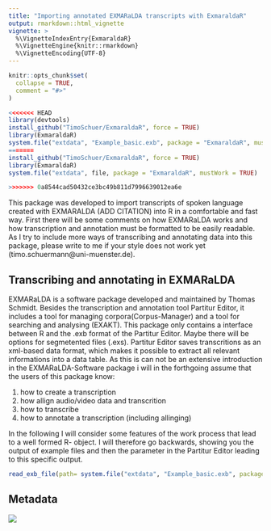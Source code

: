 ```yaml
---
title: "Importing annotated EXMARaLDA transcripts with ExmaraldaR"
output: rmarkdown::html_vignette
vignette: >
  %\VignetteIndexEntry{ExmaraldaR}
  %\VignetteEngine{knitr::rmarkdown}
  %\VignetteEncoding{UTF-8}
---
```


```r
knitr::opts_chunk$set(
  collapse = TRUE,
  comment = "#>"
)
```

```r
<<<<<<< HEAD
library(devtools)
install_github("TimoSchuer/ExmaraldaR", force = TRUE)
library(ExmaraldaR)
system.file("extdata", "Example_basic.exb", package = "ExmaraldaR", mustWork = TRUE)
=======
install_github("TimoSchuer/ExmaraldaR", force = TRUE)
library(ExmaraldaR)
system.file("extdata", file, package = "ExmaraldaR", mustWork = TRUE)

>>>>>>> 0a8544cad50432ce3bc49b811d7996639012ea6e
```
This package was developed to import transcripts of spoken language created with EXMARALDA (ADD CITATION) into R in a comfortable and fast way. First there will be some comments on how EXMARaLDA works and how transcription and annotation must be formatted to be easily readable. As I try to include more ways of transcribing and annotating data into this package, please write to me if your style does not work yet (timo.schuermann@uni-muenster.de).  

## Transcribing and annotating in EXMARaLDA

EXMARaLDA is a software package developed and maintained by Thomas Schmidt. Besides the transcription and annotation tool Partitur Editor, it includes a tool for managing corpora(Corpus-Manager) and a tool for searching and analysing (EXAKT). This package only contains a interface between R and the .exb format of the Partitur Editor. Maybe there will be options for segmetented files (.exs). Partitur Editor saves transcritions as an xml-based data format, which makes it possible to extract all relevant informations into a data table.
As this is can not be an extensive introduction in the EXMARaLDA-Software package i will in the forthgoing assume that the users of this package know:

1. how to create a transcription
2. how allign audio/video data and transcrition
3. how to transcribe 
4. how to annotate a transcription (including allinging)

In the following I will consider some features of the work process that lead to a well formed R- object. I will therefore go backwards, showing you the output of example files and then the parameter in the Partitur Editor leading to this specific output.

```r
read_exb_file(path= system.file("extdata", "Example_basic.exb", package = "ExmaraldaR", mustWork = TRUE), readAnn = FALSE, addMetaData = TRUE)
```



## Metadata

![](C:\Users\Admin\sciebo\R\Kookkurrenz\Paket\metadata.png)
